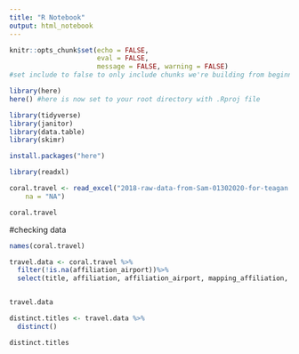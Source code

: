 ```yaml
---
title: "R Notebook"
output: html_notebook
---
```


```r
knitr::opts_chunk$set(echo = FALSE, 
                      eval = FALSE, 
                      message = FALSE, warning = FALSE)
#set include to false to only include chunks we're building from beginning

library(here)
here() #here is now set to your root directory with .Rproj file

library(tidyverse)
library(janitor)
library(data.table)
library(skimr)
```


```r
install.packages("here")

```

```r
library(readxl)

coral.travel <- read_excel("2018-raw-data-from-Sam-01302020-for-teagan.xlsx",
    na = "NA")
```



```r
coral.travel 

```


#checking data
```r
names(coral.travel)
```


```r
travel.data <- coral.travel %>% 
  filter(!is.na(affiliation_airport))%>%
  select(title, affiliation, affiliation_airport, mapping_affiliation, mapping_country, field_study_location, field_airport) 


travel.data
```


```r
distinct.titles <- travel.data %>%
  distinct()

distinct.titles
```


